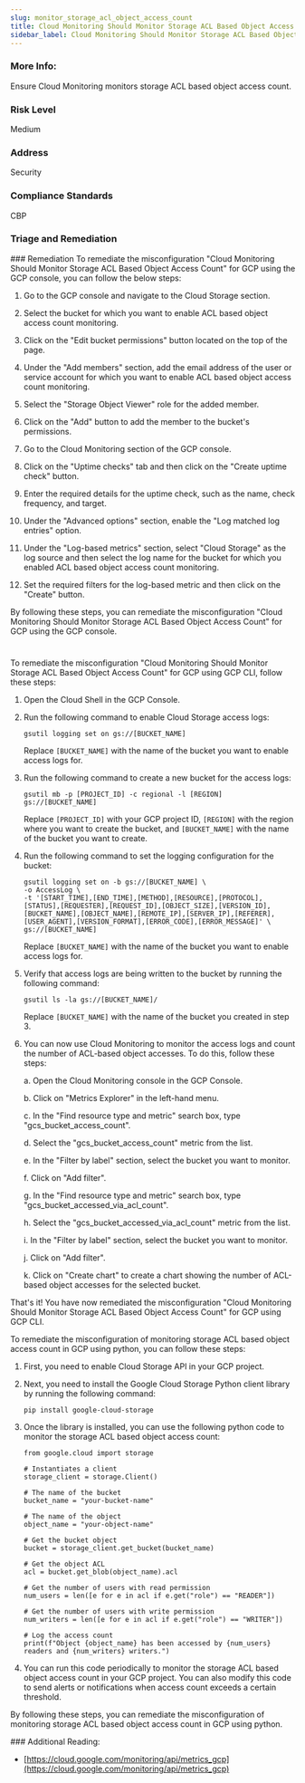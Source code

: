 ```yaml
---
slug: monitor_storage_acl_object_access_count
title: Cloud Monitoring Should Monitor Storage ACL Based Object Access Count
sidebar_label: Cloud Monitoring Should Monitor Storage ACL Based Object Access Count
---
```


### More Info:

Ensure Cloud Monitoring monitors storage ACL based object access count.

### Risk Level

Medium

### Address

Security

### Compliance Standards

CBP


### Triage and Remediation
<Tabs>
<Tab title='Remediation'>
### Remediation

<AccordionGroup>
<Accordion title='Using Console' defaultOpen='true'>
To remediate the misconfiguration "Cloud Monitoring Should Monitor Storage ACL Based Object Access Count" for GCP using the GCP console, you can follow the below steps:

1. Go to the GCP console and navigate to the Cloud Storage section.

2. Select the bucket for which you want to enable ACL based object access count monitoring.

3. Click on the "Edit bucket permissions" button located on the top of the page.

4. Under the "Add members" section, add the email address of the user or service account for which you want to enable ACL based object access count monitoring.

5. Select the "Storage Object Viewer" role for the added member.

6. Click on the "Add" button to add the member to the bucket's permissions.

7. Go to the Cloud Monitoring section of the GCP console.

8. Click on the "Uptime checks" tab and then click on the "Create uptime check" button.

9. Enter the required details for the uptime check, such as the name, check frequency, and target.

10. Under the "Advanced options" section, enable the "Log matched log entries" option.

11. Under the "Log-based metrics" section, select "Cloud Storage" as the log source and then select the log name for the bucket for which you enabled ACL based object access count monitoring.

12. Set the required filters for the log-based metric and then click on the "Create" button.

By following these steps, you can remediate the misconfiguration "Cloud Monitoring Should Monitor Storage ACL Based Object Access Count" for GCP using the GCP console.

#
</Accordion>

<Accordion title='Using CLI'>
To remediate the misconfiguration "Cloud Monitoring Should Monitor Storage ACL Based Object Access Count" for GCP using GCP CLI, follow these steps:

1. Open the Cloud Shell in the GCP Console.
2. Run the following command to enable Cloud Storage access logs:

   `gsutil logging set on gs://[BUCKET_NAME]`

   Replace `[BUCKET_NAME]` with the name of the bucket you want to enable access logs for.

3. Run the following command to create a new bucket for the access logs:

   `gsutil mb -p [PROJECT_ID] -c regional -l [REGION] gs://[BUCKET_NAME]`

   Replace `[PROJECT_ID]` with your GCP project ID, `[REGION]` with the region where you want to create the bucket, and `[BUCKET_NAME]` with the name of the bucket you want to create.

4. Run the following command to set the logging configuration for the bucket:

   ```
   gsutil logging set on -b gs://[BUCKET_NAME] \
   -o AccessLog \
   -t '[START_TIME],[END_TIME],[METHOD],[RESOURCE],[PROTOCOL],[STATUS],[REQUESTER],[REQUEST_ID],[OBJECT_SIZE],[VERSION_ID],[BUCKET_NAME],[OBJECT_NAME],[REMOTE_IP],[SERVER_IP],[REFERER],[USER_AGENT],[VERSION_FORMAT],[ERROR_CODE],[ERROR_MESSAGE]' \
   gs://[BUCKET_NAME]
   ```

   Replace `[BUCKET_NAME]` with the name of the bucket you want to enable access logs for.

5. Verify that access logs are being written to the bucket by running the following command:

   `gsutil ls -la gs://[BUCKET_NAME]/`

   Replace `[BUCKET_NAME]` with the name of the bucket you created in step 3.

6. You can now use Cloud Monitoring to monitor the access logs and count the number of ACL-based object accesses. To do this, follow these steps:

   a. Open the Cloud Monitoring console in the GCP Console.
   
   b. Click on "Metrics Explorer" in the left-hand menu.
   
   c. In the "Find resource type and metric" search box, type "gcs_bucket_access_count".
   
   d. Select the "gcs_bucket_access_count" metric from the list.
   
   e. In the "Filter by label" section, select the bucket you want to monitor.
   
   f. Click on "Add filter".
   
   g. In the "Find resource type and metric" search box, type "gcs_bucket_accessed_via_acl_count".
   
   h. Select the "gcs_bucket_accessed_via_acl_count" metric from the list.
   
   i. In the "Filter by label" section, select the bucket you want to monitor.
   
   j. Click on "Add filter".
   
   k. Click on "Create chart" to create a chart showing the number of ACL-based object accesses for the selected bucket.

That's it! You have now remediated the misconfiguration "Cloud Monitoring Should Monitor Storage ACL Based Object Access Count" for GCP using GCP CLI.
</Accordion>

<Accordion title='Using Python'>
To remediate the misconfiguration of monitoring storage ACL based object access count in GCP using python, you can follow these steps:

1. First, you need to enable Cloud Storage API in your GCP project.

2. Next, you need to install the Google Cloud Storage Python client library by running the following command:

   ```
   pip install google-cloud-storage
   ```

3. Once the library is installed, you can use the following python code to monitor the storage ACL based object access count:

   ```
   from google.cloud import storage

   # Instantiates a client
   storage_client = storage.Client()

   # The name of the bucket
   bucket_name = "your-bucket-name"

   # The name of the object
   object_name = "your-object-name"

   # Get the bucket object
   bucket = storage_client.get_bucket(bucket_name)

   # Get the object ACL
   acl = bucket.get_blob(object_name).acl

   # Get the number of users with read permission
   num_users = len([e for e in acl if e.get("role") == "READER"])

   # Get the number of users with write permission
   num_writers = len([e for e in acl if e.get("role") == "WRITER"])

   # Log the access count
   print(f"Object {object_name} has been accessed by {num_users} readers and {num_writers} writers.")
   ```

4. You can run this code periodically to monitor the storage ACL based object access count in your GCP project. You can also modify this code to send alerts or notifications when access count exceeds a certain threshold.

By following these steps, you can remediate the misconfiguration of monitoring storage ACL based object access count in GCP using python.
</Accordion>

</AccordionGroup>
</Tab>
</Tabs>
### Additional Reading:

- [https://cloud.google.com/monitoring/api/metrics_gcp](https://cloud.google.com/monitoring/api/metrics_gcp) 

